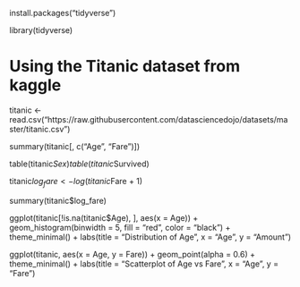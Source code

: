 install.packages("tidyverse")

library(tidyverse)

# Using the Titanic dataset from kaggle 
titanic <- read.csv("https://raw.githubusercontent.com/datasciencedojo/datasets/master/titanic.csv")

summary(titanic[, c("Age", "Fare")])

table(titanic$Sex)
table(titanic$Survived)

titanic$log_fare <- log(titanic$Fare + 1)

summary(titanic$log_fare)

ggplot(titanic[!is.na(titanic$Age), ], aes(x = Age)) +
  geom_histogram(binwidth = 5, fill = "red", color = "black") +
  theme_minimal() +
  labs(title = "Distribution of Age", x = "Age", y = "Amount")

ggplot(titanic, aes(x = Age, y = Fare)) +
  geom_point(alpha = 0.6) +
  theme_minimal() +
  labs(title = "Scatterplot of Age vs Fare", x = "Age", y = "Fare")